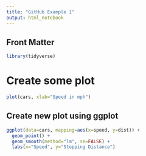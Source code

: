 ```yaml
---
title: "GitHub Example 1"
output: html_notebook
---
```


## Front Matter
```r
library(tidyverse)
```


# Create some plot
```r
plot(cars, xlab="Speed in mph")
```

## Create new plot using ggplot
```r
ggplot(data=cars, mapping=aes(x=speed, y=dist)) +
  geom_point() +
  geom_smooth(method="lm", se=FALSE) +
  labs(x="Speed", y="Stopping Distance")
```

